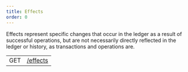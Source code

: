 ```yaml
---
title: Effects
order: 0
---
```



Effects represent specific changes that occur in the ledger as a result of successful operations, but are not necessarily directly reflected in the ledger or history, as transactions and operations are.

<EndpointsTable title="Endpoints">

|     |                        |
| --- | ---------------------- |
| GET | [/effects](../list-all-effects.api.mdx) |

</EndpointsTable>
